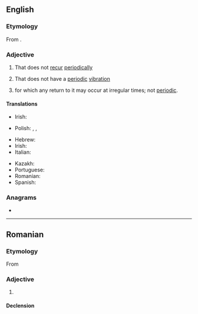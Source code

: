 ==English==

===Etymology===
From {{affix|en|a-|periodic}}.

===Adjective===
{{en-adj}}

# That does not [[recur]] [[periodically]]
# {{lb|en|physics}} That does not have a [[periodic]] [[vibration]]
# {{lb|en|mathematics|stochastic processes|of a [[state]]}} for which any return to it may occur at irregular times; not [[periodic]].
#: {{ant|en|periodic}}

====Translations====
{{trans-top|that does not recur periodically}}
* Irish: {{t|ga|neamhthréimhsiúil}}
{{trans-mid}}
* Polish: {{t+|pl|aperiodyczny}}, {{t|pl|nieokresowy}}, {{t|pl|nieperiodyczny}}
{{trans-bottom}}
{{trans-top|math: of a state}}
* Hebrew: {{t|he|לא מחזורי|tr=ló machzorí}}
* Irish: {{t|ga|aipeiriadach}}
* Italian: {{t+|it|aperiodico}}
{{trans-mid}}
* Kazakh: {{t|kk|бейпериодты}}
* Portuguese: {{t|pt|aperiódico}}
* Romanian: {{t+|ro|aperiodic|m}}
* Spanish: {{t|es|aperiódico}}
{{trans-bottom}}

===Anagrams===
* {{anagrams|en|a=acdeiiopr|adipocire|apiocerid}}

----

==Romanian==

===Etymology===
From {{bor|ro|fr|apériodique}}

===Adjective===
{{ro-adj}}

# {{l|en|aperiodic}}

====Declension====
{{ro-decl-adj}}